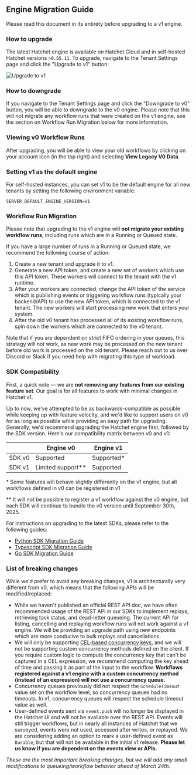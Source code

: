 ## Engine Migration Guide

Please read this document in its entirety before upgrading to a v1 engine.

### How to upgrade

The latest Hatchet engine is available on Hatchet Cloud and in self-hosted Hatchet versions `>0.55.11`. To upgrade, navigate to the Tenant Settings page and click the "Upgrade to v1" button:

![Upgrade to v1](https://github.com/user-attachments/assets/55f6b343-e9a9-4d6b-9c03-43eba105357d)

### How to downgrade

If you navigate to the Tenant Settings page and click the "Downgrade to v0" button, you will be able to downgrade to the v0 engine. Please note that this will not migrate any workflow runs that were created on the v1 engine, see the section on Workflow Run Migration below for more information.

### Viewing v0 Workflow Runs

After upgrading, you will be able to view your old workflows by clicking on your account icon (in the top right) and selecting **View Legacy V0 Data**.

### Setting v1 as the default engine

For self-hosted instances, you can set v1 to be the default engine for all new tenants by setting the following environment variable:

```
SERVER_DEFAULT_ENGINE_VERSION=V1
```

### Workflow Run Migration

Please note that upgrading to the v1 engine will **not migrate your existing workflow runs**, including runs which are in a Running or Queued state.

If you have a large number of runs in a Running or Queued state, we recommend the following course of action:

1. Create a new tenant and upgrade it to v1.
2. Generate a new API token, and create a new set of workers which use this API token. These workers will connect to the tenant with the v1 runtime.
3. After your workers are connected, change the API token of the service which is publishing events or triggering workflow runs (typically your backend/API) to use the new API token, which is connected to the v1 tenant. The new workers will start processing new work that enters your system.
4. After the old v0 tenant has processed all of its existing workflow runs, spin down the workers which are connected to the v0 tenant.

Note that if you are dependent on strict FIFO ordering in your queues, this strategy will not work, as new work may be processed on the new tenant before old work is processed on the old tenant. Please reach out to us over Discord or Slack if you need help with migrating this type of workload.

### SDK Compatibility

First, a quick note — we are **not removing any features from our existing feature set**. Our goal is for all features to work with minimal changes in Hatchet v1.

Up to now, we've attempted to be as backwards-compatible as possible while keeping up with feature velocity, and we'd like to support users on v0 for as long as possible while providing an easy path for upgrading. Generally, we'd recommend upgrading the Hatchet engine first, followed by the SDK version. Here's our compatibility matrix between v0 and v1:

|        | Engine v0           | Engine v1   |
| ------ | ------------------- | ----------- |
| SDK v0 | Supported           | Supported\* |
| SDK v1 | Limited support\*\* | Supported   |

\* Some features will behave slightly differently on the v1 engine, but all workflows defined in v0 can be registered in v1

\*\* It will not be possible to register a v1 workflow against the v0 engine, but each SDK will continue to bundle the v0 version until September 30th, 2025.

For instructions on upgrading to the latest SDKs, please refer to the following guides:

- [Python SDK Migration Guide](./migration-guide-python.mdx)
- [Typescript SDK Migration Guide](./migration-guide-typescript.mdx)
- [Go SDK Migration Guide](./migration-guide-go.mdx)

### List of breaking changes

While we'd prefer to avoid any breaking changes, v1 is architecturally very different from v0, which means that the following APIs will be modified/replaced:

- While we haven't published an official REST API doc, we have often recommended usage of the REST API in our SDKs to implement replays, retrieving task status, and dead-letter queueing. The current API for listing, cancelling and replaying workflow runs will not work against a v1 engine. We will be providing an upgrade path using new endpoints which are more conducive to bulk replays and cancellations.
- We will only be supporting [CEL-based concurrency keys](https://docs.hatchet.run/home/features/concurrency/round-robin#how-to-use-group_round_robin), and we will not be supporting custom concurrency methods defined on the client. If you require custom logic to compute the concurrency key that can't be captured in a CEL expression, we recommend computing the key ahead of time and passing it as part of the input to the workflow. **Workflows registered against a v1 engine with a custom concurrency method (instead of an expression) will not use a concurrency queue.**
- Concurrency queues previously did not respect the `ScheduleTimeout` value set on the workflow level, so concurrency queues had no timeouts. In v1, concurrency queues will respect the schedule timeout value as well.
- User-defined events sent via `event.push` will no longer be displayed in the Hatchet UI and will not be available over the REST API. Events will still trigger workflows, but in nearly all instances of Hatchet that we surveyed, events were not used, accessed after writes, or replayed. We are considering adding an option to mark a user-defined event as `Durable`, but that will not be available in the initial v1 release. **Please let us know if you are dependent on the events view or APIs.**

_These are the most important breaking changes, but we will add any small modifications to queueing/workflow behavior ahead of March 24th._
